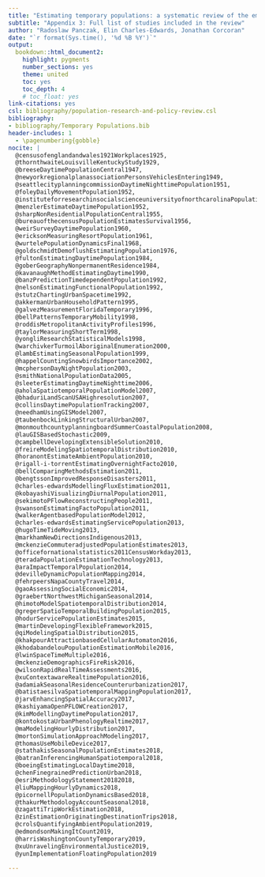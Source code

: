 ```yaml
---
title: "Estimating temporary populations: a systematic review of the empirical literature"
subtitle: "Appendix 3: Full list of studies included in the review"
author: "Radoslaw Panczak, Elin Charles-Edwards, Jonathan Corcoran"
date: "`r format(Sys.time(), '%d %B %Y')`"
output:
  bookdown::html_document2:
    highlight: pygments
    number_sections: yes
    theme: united
    toc: yes
    toc_depth: 4
    # toc_float: yes
link-citations: yes
csl: bibliography/population-research-and-policy-review.csl
bibliography:
- bibliography/Temporary Populations.bib
header-includes: 1
  - \pagenumbering{gobble}
nocite: | 
  @censusofenglandandwales1921Workplaces1925, 
  @thornthwaiteLouisvilleKentuckyStudy1929,
  @breeseDaytimePopulationCentral1947,
  @newyorkregionalplanassociationPersonsVehiclesEntering1949,
  @seattlecityplanningcommissionDaytimeNighttimePopulation1951,
  @foleyDailyMovementPopulation1952,
  @instituteforresearchinsocialscienceuniversityofnorthcarolinaPopulationDistributionSpatial1952,
  @menzlerEstimateDaytimePopulation1952,
  @sharpNonResidentialPopulationCentral1955,
  @bureauofthecensusPopulationEstimatesSurvival1956,
  @weirSurveyDaytimePopulation1960,
  @ericksonMeasuringResortPopulation1961,
  @wurtelePopulationDynamicsFinal1968,
  @goldschmidtDemoflushEstimatingPopulation1976,
  @fultonEstimatingDaytimePopulation1984,
  @goberGeographyNonpermanentResidence1984,
  @kavanaughMethodEstimatingDaytime1990,
  @banzPredictionTimedependentPopulation1992,
  @nelsonEstimatingFunctionalPopulation1992,
  @stutzChartingUrbanSpacetime1992,
  @akkermanUrbanHouseholdPattern1995,
  @galvezMeasurementFloridaTemporary1996,
  @bellPatternsTemporaryMobility1998,
  @roddisMetropolitanActivityProfiles1996,
  @taylorMeasuringShortTerm1998,
  @yongliResearchStatisticalModels1998,
  @warchivkerTurmoilAboriginalEnumeration2000,
  @lambEstimatingSeasonalPopulation1999,
  @happelCountingSnowbirdsImportance2002,
  @mcphersonDayNightPopulation2003,
  @smithNationalPopulationData2005,
  @sleeterEstimatingDaytimeNighttime2006,
  @aholaSpatiotemporalPopulationModel2007,
  @bhaduriLandScanUSAHighresolution2007,
  @collinsDaytimePopulationTracking2007,
  @needhamUsingGISModel2007,
  @taubenbockLinkingStructuralUrban2007,
  @monmouthcountyplanningboardSummerCoastalPopulation2008,
  @lauGISBasedStochastic2009,
  @campbellDevelopingExtensibleSolution2010,
  @freireModelingSpatiotemporalDistribution2010,
  @horanontEstimateAmbientPopulation2010,
  @rigall-i-torrentEstimatingOvernightFacto2010,
  @bellComparingMethodsEstimation2011,
  @bengtssonImprovedResponseDisasters2011,
  @charles-edwardsModellingFluxEstimation2011,
  @kobayashiVisualizingDiurnalPopulation2011,
  @sekimotoPFlowReconstructingPeople2011,
  @swansonEstimatingFactoPopulation2011,
  @walkerAgentbasedPopulationModel2012,
  @charles-edwardsEstimatingServicePopulation2013,
  @hugoTimeTideMoving2013,
  @markhamNewDirectionsIndigenous2013,
  @mckenzieCommuteradjustedPopulationEstimates2013,
  @officefornationalstatistics2011CensusWorkday2013,
  @teradaPopulationEstimationTechnology2013,
  @araImpactTemporalPopulation2014,
  @devilleDynamicPopulationMapping2014,
  @fehrpeersNapaCountyTravel2014,
  @gaoAssessingSocialEconomic2014,
  @graebertNorthwestMichiganSeasonal2014,
  @himotoModelSpatiotemporalDistribution2014,
  @gregerSpatioTemporalBuildingPopulation2015,
  @hodurServicePopulationEstimates2015,
  @martinDevelopingFlexibleFramework2015,
  @qiModelingSpatialDistribution2015,
  @khakpourAttractionbasedCellularAutomaton2016,
  @khodabandelouPopulationEstimationMobile2016,
  @lwinSpaceTimeMultiple2016,
  @mckenzieDemographicsFireRisk2016,
  @wilsonRapidRealTimeAssessments2016,
  @xuContextawareRealtimePopulation2016,
  @adamiakSeasonalResidenceCounterurbanization2017,
  @batistaesilvaSpatiotemporalMappingPopulation2017,
  @jarvEnhancingSpatialAccuracy2017,
  @kashiyamaOpenPFLOWCreation2017,
  @kimModellingDaytimePopulation2017,
  @kontokostaUrbanPhenologyRealtime2017,
  @maModelingHourlyDistribution2017,
  @mortonSimulationApproachModeling2017,
  @thomasUseMobileDevice2017,
  @stathakisSeasonalPopulationEstimates2018,
  @batranInferencingHumanSpatiotemporal2018,
  @boeingEstimatingLocalDaytime2018,
  @chenFinegrainedPredictionUrban2018,
  @esriMethodologyStatement20182018,
  @liuMappingHourlyDynamics2018,
  @picornellPopulationDynamicsBased2018,
  @thakurMethodologyAccountSeasonal2018,
  @zagattiTripWorkEstimation2018,
  @zinEstimationOriginatingDestinationTrips2018,
  @crolsQuantifyingAmbientPopulation2019,
  @edmondsonMakingItCount2019,
  @harrisWashingtonCountyTemporary2019,
  @xuUnravelingEnvironmentalJustice2019,
  @yunImplementationFloatingPopulation2019
  
---
```


<div id="refs"></div>

